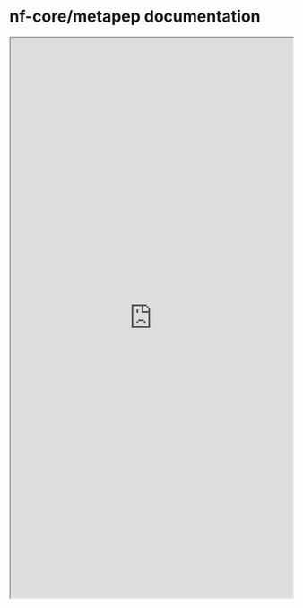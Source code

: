 # nf-core/metapep documentation

```{=html}
<iframe width="100%" height="1000" src="https://nf-co.re/metapep" title="nf-core metapep documentation"></iframe>
```